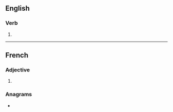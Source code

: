 ==English==

===Verb===
{{head|en|verb form}}

# {{en-third-person singular of|atone}}

----

==French==

===Adjective===
{{fr-adj-form}}

# {{plural of|atone|lang=fr}}

===Anagrams===
* {{l|fr|sonate}}